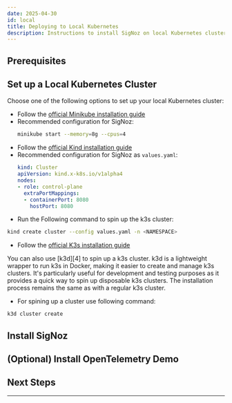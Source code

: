 ```yaml
---
date: 2025-04-30
id: local
title: Deploying to Local Kubernetes
description: Instructions to install SigNoz on local Kubernetes clusters like Minikube, Kind, or K3s
---
```



<SigNozCloud />

## Prerequisites
<CommonPrerequisites />

## Set up a Local Kubernetes Cluster

Choose one of the following options to set up your local Kubernetes cluster:

<Tabs>
<TabItem label="Minikube" value="minikube">

- Follow the [official Minikube installation guide][1]
- Recommended configuration for SigNoz:
  ```bash
  minikube start --memory=8g --cpus=4
  ```
</TabItem>

<TabItem label="Kind" value="kind">

- Follow the [official Kind installation guide][2]
- Recommended configuration for SigNoz as `values.yaml`:
  ```yaml
  kind: Cluster
  apiVersion: kind.x-k8s.io/v1alpha4
  nodes:
  - role: control-plane
    extraPortMappings:
    - containerPort: 8080
      hostPort: 8080
  ```
- Run the Following command to spin up the k3s cluster:
```bash
kind create cluster --config values.yaml -n <NAMESPACE>
```
</TabItem>

<TabItem label="K3S" value="k3s">

- Follow the [official K3s installation guide][3]
<Admonition type="tip">
You can also use [k3d][4] to spin up a k3s cluster. k3d is a lightweight wrapper to run k3s in Docker, making it easier to create and manage k3s clusters. It's particularly useful for development and testing purposes as it provides a quick way to spin up disposable k3s clusters. The installation process remains the same as with a regular k3s cluster.
</Admonition>

- For spining up a cluster use following command:
```bash
k3d cluster create 
```
</TabItem>
</Tabs>

## Install SigNoz

<K8sInstall />

## (Optional) Install OpenTelemetry Demo

<K8sOtelDemo />

## Next Steps

<NextSteps />

---
[1]: https://minikube.sigs.k8s.io/docs/start/
[2]: https://kind.sigs.k8s.io/docs/user/quick-start/
[3]: https://docs.k3s.io/installation
[4]: https://k3d.io/
[5]: https://kubernetes.io/docs/tasks/tools/




